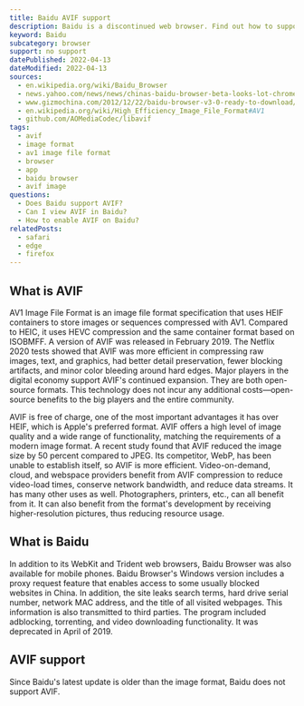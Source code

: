 ```yaml
---
title: Baidu AVIF support
description: Baidu is a discontinued web browser. Find out how to support and view AVIF images.
keyword: Baidu
subcategory: browser
support: no support
datePublished: 2022-04-13
dateModified: 2022-04-13
sources:
  - en.wikipedia.org/wiki/Baidu_Browser
  - news.yahoo.com/news/news/chinas-baidu-browser-beta-looks-lot-chrome-164807521.html
  - www.gizmochina.com/2012/12/22/baidu-browser-v3-0-ready-to-download/
  - en.wikipedia.org/wiki/High_Efficiency_Image_File_Format#AV1
  - github.com/AOMediaCodec/libavif
tags:
  - avif
  - image format
  - av1 image file format
  - browser
  - app
  - baidu browser
  - avif image
questions:
  - Does Baidu support AVIF?
  - Can I view AVIF in Baidu?
  - How to enable AVIF on Baidu?
relatedPosts:
  - safari
  - edge
  - firefox
---
```


## What is AVIF

AV1 Image File Format is an image file format specification that uses HEIF containers to store images or sequences compressed with AV1. Compared to HEIC, it uses HEVC compression and the same container format based on ISOBMFF. A version of AVIF was released in February 2019. The Netflix 2020 tests showed that AVIF was more efficient in compressing raw images, text, and graphics, had better detail preservation, fewer blocking artifacts, and minor color bleeding around hard edges. Major players in the digital economy support AVIF's continued expansion. They are both open-source formats. This technology does not incur any additional costs—open-source benefits to the big players and the entire community.

AVIF is free of charge, one of the most important advantages it has over HEIF, which is Apple's preferred format. AVIF offers a high level of image quality and a wide range of functionality, matching the requirements of a modern image format. A recent study found that AVIF reduced the image size by 50 percent compared to JPEG. Its competitor, WebP, has been unable to establish itself, so AVIF is more efficient. Video-on-demand, cloud, and webspace providers benefit from AVIF compression to reduce video-load times, conserve network bandwidth, and reduce data streams. It has many other uses as well. Photographers, printers, etc., can all benefit from it. It can also benefit from the format's development by receiving higher-resolution pictures, thus reducing resource usage.

## What is Baidu

In addition to its WebKit and Trident web browsers, Baidu Browser was also available for mobile phones. Baidu Browser's Windows version includes a proxy request feature that enables access to some usually blocked websites in China. In addition, the site leaks search terms, hard drive serial number, network MAC address, and the title of all visited webpages. This information is also transmitted to third parties. The program included adblocking, torrenting, and video downloading functionality. It was deprecated in April of 2019.

## AVIF support

Since Baidu's latest update is older than the image format, Baidu does not support AVIF.
